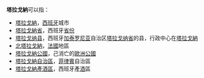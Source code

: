 '''塔拉戈納'''可以指：
*[[塔拉戈納|塔拉戈納]]，[[西班牙|西班牙]]城市
*[[塔拉戈納省|塔拉戈納省]]，西班牙[[西班牙行政區劃|省份]]
*[[塔拉戈纳县|塔拉戈纳县]]，西班牙[[加泰罗尼亚|加泰罗尼亚]]自治区[[塔拉戈纳省|塔拉戈纳省]]的县，行政中心在[[塔拉戈納|塔拉戈納]]
*[[北塔拉戈納|北塔拉戈納]]，[[法國|法國]]地區
*[[塔拉戈納公國|塔拉戈納公國]]，己消亡的[[歐洲|歐洲]][[公國|公國]]
*[[塔拉戈納自治區|塔拉戈納自治區]]，[[菲律賓|菲律賓]]自治區
*[[塔拉戈納產酒區|塔拉戈納產酒區]]，西班牙產[[酒|酒]]區

{{disambig|Cat=四字地名消歧义}}